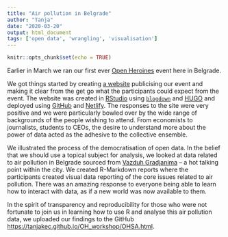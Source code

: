 ```yaml
---
title: "Air pollution in Belgrade"
author: "Tanja"
date: "2020-03-20"
output: html_document
tags: ['open data', 'wrangling', 'visualisation']
---
```


```r
knitr::opts_chunk$set(echo = TRUE)
```


Earlier in March we ran our first ever [Open Heroines]( https://openheroines.org) event here in Belgrade.

We got things started by creating [a website](https://ohsa.netlify.app/) publicising our event and making it clear from the get go what the participants could expect from the event. The website was created in [RStudio]( https://rstudio.com) using [`blogdown`]( https://bookdown.org/yihui/blogdown/) and [HUGO]( https://themes.gohugo.io) and deployed using [GitHub](https://github.com) and [Netlify]( https://www.netlify.com). The responses to the site were very positive and we were particularly bowled over by the wide range of backgrounds of the people wishing to attend. From economists to journalists, students to CEOs, the desire to understand more about the power of data acted as the adhesive to the collective ensemble.

We illustrated the process of the democratisation of open data. In the belief that we should use a topical subject for analysis, we looked at data related to air pollution in Belgrade sourced from [Vazduh Gradjanima]( https://klimerko.org) – a hot talking point within the city. We created R-Markdown reports where the participants created visual data reporting of the core issues related to air pollution. There was an amazing response to everyone being able to learn how to interact with data, as if a new world was now available to them. 

In the spirit of transparency and reproducibility for those who were not fortunate to join us in learning how to use R and analyse this air pollution data, we uploaded our findings to the GitHub <https://tanjakec.github.io/OH_workshop/OHSA.html>.


